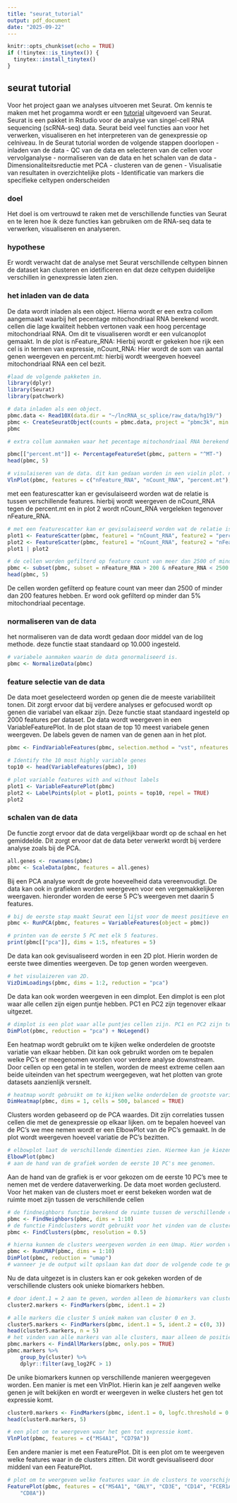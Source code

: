 ```yaml
---
title: "seurat_tutorial"
output: pdf_document
date: "2025-09-22"
---
```


```r
knitr::opts_chunk$set(echo = TRUE)
if (!tinytex::is_tinytex()) {
  tinytex::install_tinytex()
}
```

## seurat tutorial
Voor het project gaan we analyses uitvoeren met Seurat. Om kennis te maken met het progamma wordt er een [tutorial](https://satijalab.org/seurat/articles/pbmc3k_tutorial) uitgevoerd van Seurat.
Seurat is een pakket in Rstudio voor de analyse van singel-cell RNA sequencing (scRNA-seq) data. Seurat beid veel functies aan voor het verwerken, visualiseren en het interpreteren van de genexpressie op celniveau.
In de Seurat tutorial worden de volgende stappen doorlopen
- inladen van de data
- QC van de data en selecteren van de cellen voor vervolganalyse
- normaliseren van de data en het schalen van de data
- Dimensionaliteitsreductie met PCA
- clusteren van de genen
- Visualisatie van resultaten in overzichtelijke plots
- Identificatie van markers die specifieke celtypen onderscheiden

### doel
Het doel is om vertrouwd te raken met de verschillende functies van Seurat en te leren hoe ik deze functies kan gebruiken om de RNA-seq data te verwerken, visualiseren en analyseren.

### hypothese
Er wordt verwacht dat de analyse met Seurat verschillende celtypen binnen de dataset kan clusteren en idetificeren en dat deze celtypen duidelijke verschillen in genexpressie laten zien.

### het inladen van de data
De data wordt inladen als een object. Hierna wordt er een extra collom aangemaakt waarbij het pecentage mitochondriaal RNA berekend wordt. cellen die lage kwaliteit hebben vertonen vaak een hoog percentage mitochondriaal RNA. Om dit te visualiseren wordt er een vulcanoplot gemaakt. In de plot is nFeature_RNA: Hierbij wordt er gekeken hoe rijk een cel is in termen van expressie, nCount_RNA: Hier wordt de som van aantal genen weergeven en percent.mt: hierbij wordt weergeven hoeveel mitochondriaal RNA een cel bezit. 


```r
#laad de volgende pakketen in. 
library(dplyr)
library(Seurat)
library(patchwork)
```

```r
# data inladen als een object. 
pbmc.data <- Read10X(data.dir = "~/lncRNA_sc_splice/raw_data/hg19/")
pbmc <- CreateSeuratObject(counts = pbmc.data, project = "pbmc3k", min.cells = 3, min.features = 200)
pbmc
```

```r
# extra collum aanmaken waar het pecentage mitochondriaal RNA berekend wordt. cellen die lage kwaliteit hebben vertonen vaak een hoog percentage mitochondriaal RNA. extra colom wordt gemaakt met [[]]

pbmc[["percent.mt"]] <- PercentageFeatureSet(pbmc, pattern = "^MT-")
head(pbmc, 5)

# visulaiseren van de data. dit kan gedaan worden in een violin plot. ncol staat voor de nummer van collomen. 
VlnPlot(pbmc, features = c("nFeature_RNA", "nCount_RNA", "percent.mt"), ncol = 3)
```

met een featurescatter kan er gevisulaiseerd worden wat de relatie is tussen verschillende features. hierbij wordt weergeven de nCount_RNA tegen de percent.mt en in plot 2 wordt nCount_RNA vergeleken tegenover nFeature_RNA. 

```r
# met een featurescatter kan er gevisulaiseerd worden wat de relatie is tussen verschillende features.
plot1 <- FeatureScatter(pbmc, feature1 = "nCount_RNA", feature2 = "percent.mt")
plot2 <- FeatureScatter(pbmc, feature1 = "nCount_RNA", feature2 = "nFeature_RNA")
plot1 | plot2

# de cellen worden gefilterd op feature count van meer dan 2500 of minder dan 200. Er word ook gefilterd op minder dan 5% mitochondriaal pecentage
pbmc <- subset(pbmc, subset = nFeature_RNA > 200 & nFeature_RNA < 2500 & percent.mt < 5)
head(pbmc, 5)
```

De cellen worden gefilterd op feature count van meer dan 2500 of minder dan 200 features hebben. Er word ook gefilterd op minder dan 5% mitochondriaal pecentage. 

### normaliseren van de data
het normaliseren van de data wordt gedaan door middel van de log methode. deze functie staat standaard op 10.000 ingesteld. 

```r
# variabele aanmaken waarin de data genormaliseerd is. 
pbmc <- NormalizeData(pbmc)
```

### feature selectie van de data
De data moet geselecteerd worden op genen die de meeste variabiliteit tonen. Dit zorgt ervoor dat bij verdere analyses er gefocused wordt op genen die variabel van elkaar zijn. Deze functie staat standaard ingesteld op 2000 features per dataset. De data wordt weergeven in een VariableFeaturePlot. In de plot staan de top 10 meest variabele genen weergeven. De labels geven de namen van de genen aan in het plot. 

```r
pbmc <- FindVariableFeatures(pbmc, selection.method = "vst", nfeatures = 2000)

# Identify the 10 most highly variable genes
top10 <- head(VariableFeatures(pbmc), 10)

# plot variable features with and without labels
plot1 <- VariableFeaturePlot(pbmc)
plot2 <- LabelPoints(plot = plot1, points = top10, repel = TRUE)
plot2
```

### schalen van de data
De functie zorgt ervoor dat de data vergelijkbaar wordt op de schaal en het gemiddelde. Dit zorgt ervoor dat de data beter verwerkt wordt bij verdere analyse zoals bij de PCA. 

```r
all.genes <- rownames(pbmc)
pbmc <- ScaleData(pbmc, features = all.genes)
```

Bij een PCA analyse wordt de grote hoeveelheid data vereenvoudigt. De data kan ook in grafieken worden weergeven voor een vergemakkelijkeren weergaven. hieronder worden de eerse 5 PC's weergeven met daarin 5 features.

```r
# bij de eerste stap maakt Seurat een lijst voor de meest positieve en negatieve genen ten opzichte van de rest van de dataset. 
pbmc <- RunPCA(pbmc, features = VariableFeatures(object = pbmc))

# printen van de eerste 5 PC met elk 5 features.
print(pbmc[["pca"]], dims = 1:5, nfeatures = 5)
```

De data kan ook gevisualiseerd worden in een 2D plot. Hierin worden de eerste twee dimenties weergeven. De top genen worden weergeven. 

```r
# het visulaizeren van 2D. 
VizDimLoadings(pbmc, dims = 1:2, reduction = "pca")
```

De data kan ook worden weergeven in een dimplot. Een dimplot is een plot waar alle cellen zijn eigen puntje hebben. PC1 en PC2 zijn tegenover elkaar uitgezet.

```r
# dimplot is een plot waar alle puntjes cellen zijn. PC1 en PC2 zijn tegenover elkaar uitgezet. 
DimPlot(pbmc, reduction = "pca") + NoLegend()
```

Een heatmap wordt gebruikt om te kijken welke onderdelen de grootste variatie van elkaar hebben. Dit kan ook gebruikt worden om te bepalen welke PC's er meegenomen worden voor verdere analyse downstream. Door cellen op een getal in te stellen, worden de meest extreme cellen aan beide uiteinden van het spectrum weergegeven, wat het plotten van grote datasets aanzienlijk versnelt. 

```r
# heatmap wordt gebruikt om te kijken welke onderdelen de grootste variatie van elkaar hebben. 
DimHeatmap(pbmc, dims = 1, cells = 500, balanced = TRUE)

```

Clusters worden gebaseerd op de PCA waardes. Dit zijn correlaties tussen cellen die met de genexpressie op elkaar lijken. om te bepalen hoeveel van de PC's we mee nemen wordt er een ElbowPlot van de PC's gemaakt. In de plot wordt weergeven hoeveel variatie de PC's bezitten.

```r
# elbowplot laat de verschillende dimenties zien. Hiermee kan je kiezen hoeveel dimenties je mee wilt nemen voor volgende analyses. 
ElbowPlot(pbmc)
# aan de hand van de grafiek worden de eerste 10 PC's mee genomen. 
```

Aan de hand van de grafiek is er voor gekozen om de eerste 10 PC's mee te nemen met de verdere dataverwerking. 
De data moet worden geclusterd. Voor het maken van de clusters moet er eerst bekeken worden wat de ruimte moet zijn tussen de verschillende cellen

```r
# de findneighbors functie berekend de ruimte tussen de verschillende cellen aan de hand van de PCA waardes. in dit geval worden de eerste 10 PC's mee genomen die zijn bij "dimentie bepalen van de dataset" bepaald.
pbmc <- FindNeighbors(pbmc, dims = 1:10)
# de functie Findclusters wordt gebruikt voor het vinden van de clusters. Bij een dataset van ongeveer 3000 cellen wordt de parameter rond de 0,4-1,2 gezet. Bij meer cellen wordt de waarde meer. 
pbmc <- FindClusters(pbmc, resolution = 0.5)

# hierna kunnen de clusters weergeven worden in een Umap. Hier worden weer de eerste 10 PCA's gebruikt. 
pbmc <- RunUMAP(pbmc, dims = 1:10)
DimPlot(pbmc, reduction = "umap")
# wanneer je de output wilt opslaan kan dat door de volgende code te gebruiken: saveRDS(pbmc, file = "../output/pbmc_tutorial.rds")
```

Nu de data uitgezet is in clusters kan er ook gekeken worden of de verschillende clusters ook unieke biomarkers hebben. 

```r
# door ident.1 = 2 aan te geven, worden alleen de biomarkers van cluster 2 weergeven.
cluster2.markers <- FindMarkers(pbmc, ident.1 = 2)

# alle markers die cluster 5 uniek maken van cluster 0 en 3.
cluster5.markers <- FindMarkers(pbmc, ident.1 = 5, ident.2 = c(0, 3))
head(cluster5.markers, n = 5)
# het vinden van alle markers van alle clusters, maar alleen de positieve.
pbmc.markers <- FindAllMarkers(pbmc, only.pos = TRUE)
pbmc.markers %>%
    group_by(cluster) %>%
    dplyr::filter(avg_log2FC > 1)
```

De unike biomarkers kunnen op verschillende manieren weergegeven worden. Een manier is met een VlnPlot. Hierin kan je zelf aangeven welke genen je wilt bekijken en wordt er weergeven in welke clusters het gen tot expressie komt. 

```r
cluster0.markers <- FindMarkers(pbmc, ident.1 = 0, logfc.threshold = 0.25, test.use = "roc", only.pos = TRUE)
head(cluster0.markers, 5)

# een plot om te weergeven waar het gen tot expressie komt.
VlnPlot(pbmc, features = c("MS4A1", "CD79A"))
```

Een andere manier is met een FeaturePlot. Dit is een plot om te weergeven welke features waar in de clusters zitten. Dit wordt gevisualiseerd door middenl van een FeaturePlot. 

```r
# plot om te weergeven welke features waar in de clusters te voorschijn komen
FeaturePlot(pbmc, features = c("MS4A1", "GNLY", "CD3E", "CD14", "FCER1A", "FCGR3A", "LYZ", "PPBP",
    "CD8A"))
```
